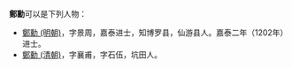 '''鄭勳'''可以是下列人物：
*[[鄭勳_(明朝)|鄭勳 (明朝)]]，字景周，嘉泰进士，知博罗县，仙游县人。嘉泰二年（1202年）进士。
*[[鄭勳_(清朝)|鄭勳 (清朝)]]，字襄甫，字石伍，坑田人。
{{disambig|X勋|Cat=二字郑姓人名消歧义}}